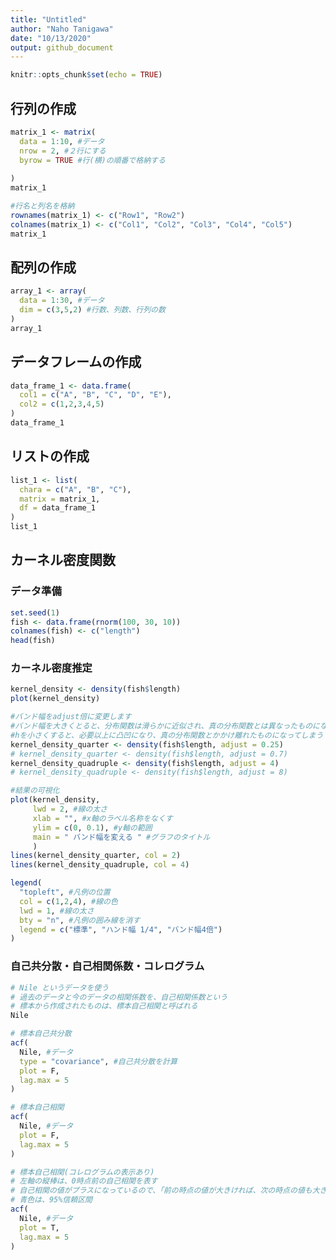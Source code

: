 ```yaml
---
title: "Untitled"
author: "Naho Tanigawa"
date: "10/13/2020"
output: github_document
---
```


```r
knitr::opts_chunk$set(echo = TRUE)
```

## 行列の作成

```r
matrix_1 <- matrix(
  data = 1:10, #データ
  nrow = 2, #２行にする
  byrow = TRUE #行(横)の順番で格納する
  
)
matrix_1

#行名と列名を格納
rownames(matrix_1) <- c("Row1", "Row2")
colnames(matrix_1) <- c("Col1", "Col2", "Col3", "Col4", "Col5")
matrix_1
```

## 配列の作成

```r
array_1 <- array(
  data = 1:30, #データ
  dim = c(3,5,2) #行数、列数、行列の数
)
array_1
```

## データフレームの作成

```r
data_frame_1 <- data.frame(
  col1 = c("A", "B", "C", "D", "E"),
  col2 = c(1,2,3,4,5)
)
data_frame_1
```


## リストの作成

```r
list_1 <- list(
  chara = c("A", "B", "C"),
  matrix = matrix_1,
  df = data_frame_1
)
list_1
```


## カーネル密度関数

### データ準備
```r
set.seed(1)
fish <- data.frame(rnorm(100, 30, 10))
colnames(fish) <- c("length")
head(fish)
```

### カーネル密度推定
```r
kernel_density <- density(fish$length)
plot(kernel_density)
```

```r
#バンド幅をadjust倍に変更します
#バンド幅を大きくとると、分布関数は滑らかに近似され、真の分布関数とは異なったものになってしまう
#hを小さくすると、必要以上に凸凹になり、真の分布関数とかかけ離れたものになってしまう
kernel_density_quarter <- density(fish$length, adjust = 0.25)
# kernel_density_quarter <- density(fish$length, adjust = 0.7)
kernel_density_quadruple <- density(fish$length, adjust = 4)
# kernel_density_quadruple <- density(fish$length, adjust = 8)

#結果の可視化
plot(kernel_density, 
     lwd = 2, #線の太さ
     xlab = "", #x軸のラベル名称をなくす
     ylim = c(0, 0.1), #y軸の範囲
     main = " バンド幅を変える " #グラフのタイトル
     )
lines(kernel_density_quarter, col = 2)
lines(kernel_density_quadruple, col = 4)

legend(
  "topleft", #凡例の位置
  col = c(1,2,4), #線の色
  lwd = 1, #線の太さ
  bty = "n", #凡例の囲み線を消す
  legend = c("標準", "ハンド幅 1/4", "バンド幅4倍")
)
```

### 自己共分散・自己相関係数・コレログラム

```r
# Nile というデータを使う
# 過去のデータと今のデータの相関係数を、自己相関係数という
# 標本から作成されたものは、標本自己相関と呼ばれる
Nile

# 標本自己共分散
acf(
  Nile, #データ
  type = "covariance", #自己共分散を計算
  plot = F,
  lag.max = 5
)

# 標本自己相関
acf(
  Nile, #データ
  plot = F,
  lag.max = 5
)

# 標本自己相関(コレログラムの表示あり)
# 左軸の縦棒は、0時点前の自己相関を表す
# 自己相関の値がプラスになっているので、「前の時点の値が大きければ、次の時点の値も大きくなる」ということを表す
# 青色は、95%信頼区間
acf(
  Nile, #データ
  plot = T,
  lag.max = 5
)
```

